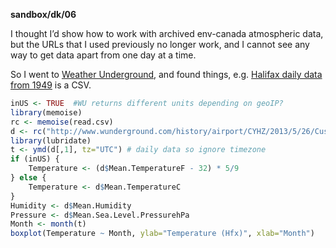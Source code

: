 **sandbox/dk/06**

I thought I'd show how to work with archived env-canada atmospheric data, but
the URLs that I used previously no longer work, and I cannot see any way to get
data apart from one day at a time.

So I went to [Weather Underground](http://www.wunderground.com), and found things, e.g.
[Halifax daily data from 1949](http://www.wunderground.com/history/airport/CYHZ/1949/1/26/CustomHistory.html?dayend=26&monthend=5&yearend=2014&req_city=NA&req_state=NA&req_statename=NA&format=1) is a CSV.

```r
inUS <- TRUE  #WU returns different units depending on geoIP?
library(memoise)
rc <- memoise(read.csv)
d <- rc("http://www.wunderground.com/history/airport/CYHZ/2013/5/26/CustomHistory.html?dayend=25&monthend=5&yearend=2014&req_city=NA&req_state=NA&req_statename=NA&format=1")
library(lubridate)
t <- ymd(d[,1], tz="UTC") # daily data so ignore timezone
if (inUS) {
    Temperature <- (d$Mean.TemperatureF - 32) * 5/9
} else {
    Temperature <- d$Mean.TemperatureC
}
Humidity <- d$Mean.Humidity
Pressure <- d$Mean.Sea.Level.PressurehPa
Month <- month(t)
boxplot(Temperature ~ Month, ylab="Temperature (Hfx)", xlab="Month")
```

